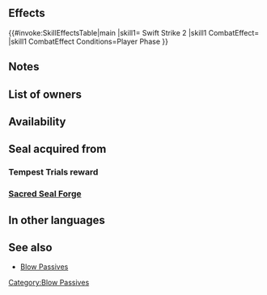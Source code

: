 {{Passive
|type=A
|exclusive=0
|1name=Swift Strike 1
|1tagid=SID_飛燕明鏡の一撃1
|1promotionRarity=5
|1promotionTier=1
|1effect=If unit initiates combat, grants Spd/Res+2 during combat.
|1cost=120
|1required=Darting Blow 1;Warding Blow 1
|2name=Swift Strike 2
|2tagid=SID_飛燕明鏡の一撃2
|2effect=If unit initiates combat, grants Spd/Res+4 during combat.
|2cost=240
|canUseWeapon={{WeaponList|exclude=Staff}}
|canUseMove={{MoveList|all}}
|properties=random_all
}}
==Effects==
{{#invoke:SkillEffectsTable|main
|skill1={{Si|Swift Strike 2}} Swift Strike 2
|skill1 CombatEffect={{SkillEffectText|Temporary buffs|Spd/Res|4}}
|skill1 CombatEffect Conditions=Player Phase
}}
==Notes==
{{IfUnitInitiates}}
{{Temporary buffs}}
==List of owners==
{{Skill Hero List}}
==Availability==
{{PassiveFocusList}}
{{PassiveDistributionList}}
{{PassiveCombatManualList}}
==Seal acquired from==
===Tempest Trials reward===
{{Tempest Trials seal reward}}
===[[Sacred Seal Forge]]===
{{SealCosts
|seals=Swift Strike 1;Swift Strike 2
|badgeColor=Transparent
|costs1=20;100;20
|costs2=400;1000;100
}}
==In other languages==
{{OtherLanguages
|japanese=飛燕明鏡の一撃
|german=Flinker Schlag
|spanishEU=Asalto veloz
|spanishLA=Asalto veloz
|french=Coup alerte
|italian=Colpo rapido
|chineseTW=飛燕明鏡擊
|portuguese=Golpe ligeiro
}}
==See also==
{{See also skills|cond=Description LIKE '%if unit initiates combat, grants Spd/Res+%' AND Exclusive='1'}}
* [[Blow Passives]]
{{Seals Navbox}}
{{Passives Navbox|A}}
[[Category:Blow Passives]]